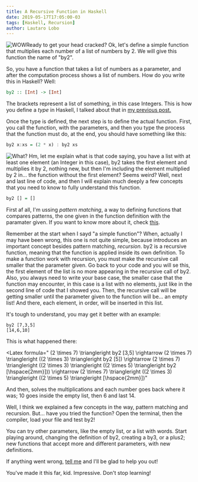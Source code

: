 ```yaml
---
title: A Recursive Function in Haskell
date: 2019-05-17T17:05:00-03
tags: [Haskell, Recursion]
author: Lautaro Lobo
---
```



<img src="/images/wowed-sculpture.webp" alt="WOW" title="WOWed Sculpture"></img>Ready
to get your head cracked? Ok, let's define a simple function that multiplies each
number of a list of numbers by 2. We will give this function the name of "by2".

So, you have a function that takes a list of numbers as a parameter, and after the computation process shows a list of numbers. How do you write this in Haskell? Well:

```haskell
by2 :: [Int] -> [Int]
```

The brackets represent a list of something, in this case Integers. This is how you define a _type_ in Haskell, I talked about that in [my previous post.](https://lautarolobo.xyz/blog/first-haskell-function)

Once the type is defined, the next step is to define the actual function. First, you call the function, with the parameters, and then you type the process that the function must do, at the end, you should have something like this:

```haskell
by2 x:xs = (2 * x) : by2 xs
```

<img src="/images/whatt.webp" alt="What?" title="What?"></img>
Hm, let me explain what is that code saying, you have a list with at least one
element (an Integer in this case), by2 takes the first element and multiplies it
by 2, nothing new, but then I'm including the element multiplied by 2 in... the
function without the first element? Seems weird? Well, next and last line of
code, and then I will explain much deeply a few concepts that you need to know
to fully understand this function.

```haskell
by2 [] = []
```

First af all, I'm ussing _pattern matching_, a way to defining functions that compares patterns, the one given in the function definition with the paramater given. If you want to know more about it, check [this](http://learnyouahaskell.com/syntax-in-functions#pattern-matching).

Remember at the start when I sayd "a simple function"? When, actually I may have been wrong, this one is not quite simple, because introduces an important concept besides pattern matching, _recursion_. by2 is a recursive function, meaning that the function is applied inside its own definition. To make a function work with recursion, you must make the recursive call smaller that the parameter given. Go back to your code and you will se this, the first element of the list is no more appearing in the recursive call of by2. Also, you always need to write your base case, the smaller case that the function may encounter, in this case is a list with no elements, just like in the second line of code that I showed you. Then, the recursive call will be getting smaller until the parameter given to the function will be... an empty list! And there, each element, in order, will be inserted in this list.

It's tough to understand, you may get it better with an example:

```console
by2 [7,3,5]
[14,6,10]
```

This is what happened there:

<Latex
  formula="
  (2 \times 7) \triangleright by2 [3,5] \rightarrow 
  (2 \times 7) \triangleright ((2 \times 3) \triangleright by2 [5]) \rightarrow 
  (2 \times 7) \triangleright ((2 \times 3) \triangleright ((2 \times 5) \triangleright by2 [\hspace{2mm}])) \rightarrow 
  (2 \times 7) \triangleright ((2 \times 3) \triangleright ((2 \times 5) \triangleright [\hspace{2mm}])"
></Latex>

And then, solves the multiplications and each number goes back where it was; 10 goes inside the empty list, then 6 and last 14.

Well, I think we explained a few concepts in the way, pattern matching and recursion. But... have you tried the function? Open the terminal, then the compiler, load your file and test by2!

You can try other parameters, like the empty list, or a list with words. Start playing around, changing the definition of by2, creating a by3, or a plus2; new functions that accept more and different parameters, with new definitions.

If anything went wrong, [tell me](mailto:contact@lautarolobo.xyz) and I'll be glad to help you out!

You've made it this far, kid. Impressive. Don't stop learning!

<script type="application/ld+json">
\{
 "@context": "https://schema.org", 
 "@type": "BlogPosting",
 "url": "https://lautarolobo.xyz/blog/recursive-function-haskell",
 "mainEntityOfPage": "https://lautarolobo.xyz/blog/recursive-function-haskell",
 "headline": "A Recursive Function in Haskell",
 "alternativeHeadline": "Recursion 101",
 "genre": "Haskell", 
 "keywords": [
  "Programming", 
  "Haskell", 
  "Recursion", 
  "Computer Science" 
],
 "wordcount": "583",
 "datePublished": "2019-05-17",
 "dateCreated": "2019-05-17",
 "dateModified": "2024-12-30",
 "description": "This is the next level in Haskell programming, we are going to define a simple function applying recursion!",
 "isFamilyFriendly": "true",
 "image": "https://imgsafe.org/image/5709e8ceba",
 "publisher": \{
  "@type": "Organization",
  "name": "Lautaro Jordan Lobo Ravarotto",
  "url": "https://lautarolobo.xyz",
  "logo": \{  
   "@type": "ImageObject",
   "author": "Lautaro Jordan Lobo Ravarotto",
   "url": "https://imgsafe.org/image/5709e8ceba.png"
   }
  },
 "author": \{
  "@type": "Person",
  "name": "Lautaro Jordan Lobo Ravarotto",
  "url": "https://lautarolobo.xyz",
  "email": "contact@lautarolobo.xyz",
  "birthDate": "2000-04-12",
  "gender": "male",
  "nationality": "Argentina",
  "alumniOf": \{
   "@type": "CollegeOrUniversity",
   "legalName": "National University of Córdoba",
   "sameAs": "https://en.wikipedia.org/wiki/National_University_of_C%C3%B3rdoba",
   "location": \{
    "@type": "Place",
    "sameAs": "http://unc.edu.ar",
    "name": "National University of Córdoba",
    "address": \{
      "@type": "PostalAddress",
      "streetAddress": "Av. Haya de la Torre s/n",
      "addressCountry": "Argentina",
      "addressLocality": "Córdoba",
      "postalCode": "5000" 
      }
     }
    }
   },
 "creator": \{
  "@type": "Person",
  "name": "Lautaro Jordan Lobo Ravarotto",
  "url": "https://lautarolobo.xyz",
  "email": "contact@lautarolobo.xyz",
  "birthDate": "2000-04-12",
  "gender": "male",
  "nationality": "Argentina",
  "alumniOf": \{
   "@type": "CollegeOrUniversity",
   "legalName": "National University of Córdoba",
   "sameAs": "https://en.wikipedia.org/wiki/National_University_of_C%C3%B3rdoba",
   "location": \{
    "@type": "Place",
    "sameAs": "http://unc.edu.ar",
    "name": "National University of Córdoba",
    "address": \{
      "@type": "PostalAddress",
      "streetAddress": "Av. Haya de la Torre s/n",
      "addressCountry": "Argentina",
      "addressLocality": "Córdoba",
      "postalCode": "5000" 
      }
     }
    }   
   }
  }
 }
},
</script>
